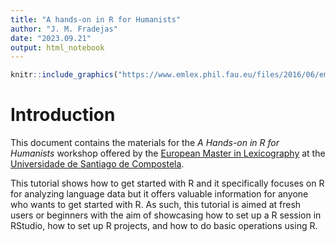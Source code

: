 ```yaml
---
title: "A hands-on in R for Humanists"
author: "J. M. Fradejas"
date: "2023.09.21"
output: html_notebook
---
```


```r
knitr::include_graphics("https://www.emlex.phil.fau.eu/files/2016/06/emlex-logo_schrift_130vert.png")
```

# Introduction

This document contains the materials for the *A Hands-on in R for Humanists* workshop offered by the [European Master in Lexicography](https://www.usc.gal/en/studies/masters/arts-and-humanities/european-master-lexicography) at the [Universidade de Santiago de Compostela](https://www.usc.gal/en).

This tutorial shows how to get started with R and it specifically focuses on R for analyzing language data but it offers valuable information for anyone who wants to get started with R. As such, this tutorial is aimed at fresh users or beginners with the aim of showcasing how to set up a R session in RStudio, how to set up R projects, and how to do basic operations using R.
